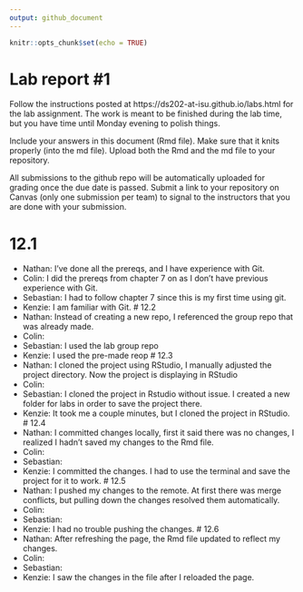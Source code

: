 ```yaml
---
output: github_document
---
```


<!-- README.md is generated from README.Rmd. Please edit the README.Rmd file -->


```r
knitr::opts_chunk$set(echo = TRUE)
```

# Lab report #1

Follow the instructions posted at https://ds202-at-isu.github.io/labs.html for the lab assignment. The work is meant to be finished during the lab time, but you have time until Monday evening to polish things.

Include your answers in this document (Rmd file). Make sure that it knits properly (into the md file). Upload both the Rmd and the md file to your repository.  

All submissions to the github repo will be automatically uploaded for grading once the due date is passed.
Submit a link to your repository on Canvas (only one submission per team) to signal to the instructors that you are done with your submission.

# 12.1 
- Nathan: I've done all the prereqs, and I have experience with Git.
- Colin: I did the prereqs from chapter 7 on as I don't have previous experience with Git.
- Sebastian: I had to follow chapter 7 since this is my first time using git.
- Kenzie: I am familiar with Git.
# 12.2
- Nathan: Instead of creating a new repo, I referenced the group repo that was already made.
- Colin: 
- Sebastian: I used the lab group repo
- Kenzie: I used the pre-made reop
# 12.3
- Nathan: I cloned the project using RStudio, I manually adjusted the project directory. Now the project is displaying in RStudio
- Colin: 
- Sebastian: I cloned the project in Rstudio without issue. I created a new folder for labs in order to save the project there. 
- Kenzie: It took me a couple minutes, but I cloned the project in RStudio.
# 12.4
- Nathan: I committed changes locally, first it said there was no changes, I realized I hadn't saved my changes to the Rmd file.
- Colin: 
- Sebastian: 
- Kenzie: I committed the changes. I had to use the terminal and save the project for it to work.
# 12.5
- Nathan: I pushed my changes to the remote. At first there was merge conflicts, but pulling down the changes resolved them automatically.
- Colin: 
- Sebastian: 
- Kenzie: I had no trouble pushing the changes.
# 12.6
- Nathan: After refreshing the page, the Rmd file updated to reflect my changes.
- Colin: 
- Sebastian: 
- Kenzie: I saw the changes in the file after I reloaded the page.
